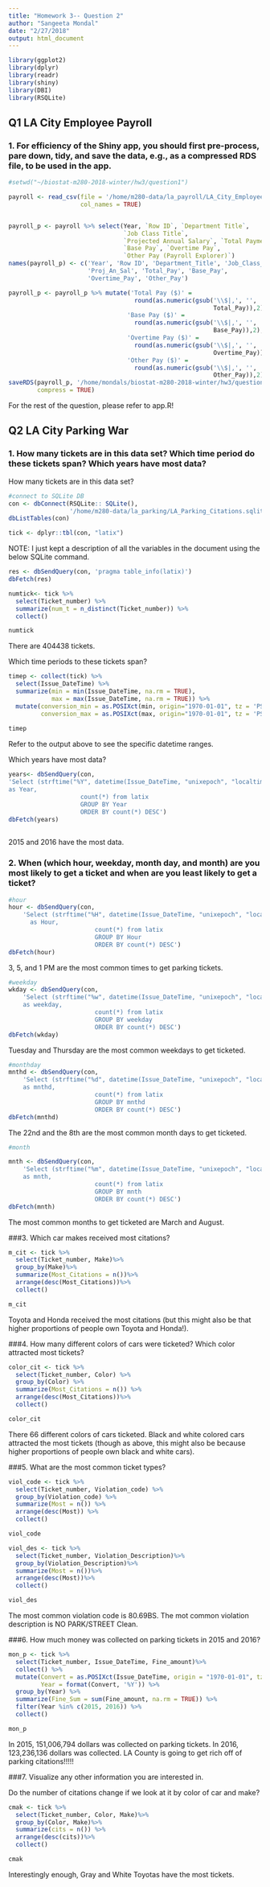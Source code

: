 ```yaml
---
title: "Homework 3-- Question 2"
author: "Sangeeta Mondal"
date: "2/27/2018"
output: html_document
---
```

```r
library(ggplot2)
library(dplyr)
library(readr)
library(shiny)
library(DBI)
library(RSQLite)
```

## Q1 LA City Employee Payroll
### 1. For efficiency of the Shiny app, you should first pre-process, pare down, tidy, and save the data, e.g., as a compressed RDS file, to be used in the app.

```r

#setwd("~/biostat-m280-2018-winter/hw3/question1")

payroll <- read_csv(file = '/home/m280-data/la_payroll/LA_City_Employee_Payroll.csv', 
                    col_names = TRUE)


payroll_p <- payroll %>% select(Year, `Row ID`, `Department Title`, 
                                `Job Class Title`, 
                                `Projected Annual Salary`, `Total Payments`, 
                                `Base Pay`, `Overtime Pay`, 
                                `Other Pay (Payroll Explorer)`)
names(payroll_p) <- c('Year', 'Row ID', 'Department_Title', 'Job_Class_Title' ,
                      'Proj_An_Sal', 'Total_Pay', 'Base_Pay', 
                      'Overtime_Pay', 'Other_Pay')

payroll_p <- payroll_p %>% mutate('Total Pay ($)' = 
                                   round(as.numeric(gsub('\\$|,', '', 
                                                         Total_Pay)),2),
                                 'Base Pay ($)' =  
                                   round(as.numeric(gsub('\\$|,', '',
                                                         Base_Pay)),2),
                                 'Overtime Pay ($)' = 
                                   round(as.numeric(gsub('\\$|,', '', 
                                                         Overtime_Pay)),2),
                                 'Other Pay ($)' = 
                                   round(as.numeric(gsub('\\$|,', '', 
                                                         Other_Pay)),2))
saveRDS(payroll_p, '/home/mondals/biostat-m280-2018-winter/hw3/question1/payroll_p.rds', 
        compress = TRUE)
```

For the rest of the question, please refer to app.R!

## Q2 LA City Parking War
### 1. How many tickets are in this data set? Which time period do these tickets span? Which years have most data?

How many tickets are in this data set?

```r
#connect to SQLite DB
con <- dbConnect(RSQLite:: SQLite(), 
                 '/home/m280-data/la_parking/LA_Parking_Citations.sqlite')
dbListTables(con)

tick <- dplyr::tbl(con, "latix")

```

NOTE: I just kept a description of all the variables in the document using the below SQLite command. 

```r
res <- dbSendQuery(con, 'pragma table_info(latix)')
dbFetch(res)
```


```r
numtick<- tick %>% 
  select(Ticket_number) %>%
  summarize(num_t = n_distinct(Ticket_number)) %>%
  collect()

numtick
```


There are 404438 tickets.

Which time periods to these tickets span?

```r
timep <- collect(tick) %>% 
  select(Issue_DateTime) %>%
  summarize(min = min(Issue_DateTime, na.rm = TRUE), 
            max = max(Issue_DateTime, na.rm = TRUE)) %>%
  mutate(conversion_min = as.POSIXct(min, origin="1970-01-01", tz = 'PST'),
         conversion_max = as.POSIXct(max, origin="1970-01-01", tz = 'PST')) 
 
timep

```

Refer to the output above to see the specific datetime ranges. 

Which years have most data?
```r
years<- dbSendQuery(con, 
'Select (strftime("%Y", datetime(Issue_DateTime, "unixepoch", "localtime"))) 
as Year, 
                    count(*) from latix 
                    GROUP BY Year
                    ORDER BY count(*) DESC')
dbFetch(years)
  
```

2015 and 2016 have the most data. 


### 2. When (which hour, weekday, month day, and month) are you most likely to get a ticket and when are you least likely to get a ticket?

```r
#hour
hour <- dbSendQuery(con, 
    'Select (strftime("%H", datetime(Issue_DateTime, "unixepoch", "localtime"))) 
      as Hour, 
                        count(*) from latix
                        GROUP BY Hour
                        ORDER BY count(*) DESC')
dbFetch(hour)
```

3, 5, and 1 PM are the most common times to get parking tickets. 

```r
#weekday
wkday <- dbSendQuery(con, 
    'Select (strftime("%w", datetime(Issue_DateTime, "unixepoch", "localtime"))) 
    as weekday, 
                        count(*) from latix
                        GROUP BY weekday
                        ORDER BY count(*) DESC')
dbFetch(wkday)
```

Tuesday and Thursday are the most common weekdays to get ticketed. 

```r
#monthday
mnthd <- dbSendQuery(con, 
    'Select (strftime("%d", datetime(Issue_DateTime, "unixepoch", "localtime"))) 
    as mnthd, 
                        count(*) from latix
                        GROUP BY mnthd
                        ORDER BY count(*) DESC')
dbFetch(mnthd)

```


The 22nd and the 8th are the most common month days to get ticketed. 

```r
#month

mnth <- dbSendQuery(con, 
    'Select (strftime("%m", datetime(Issue_DateTime, "unixepoch", "localtime"))) 
    as mnth, 
                        count(*) from latix
                        GROUP BY mnth
                        ORDER BY count(*) DESC')
dbFetch(mnth)
```

The most common months to get ticketed are March and August. 


###3. Which car makes received most citations?
```r
m_cit <- tick %>%
  select(Ticket_number, Make)%>%
  group_by(Make)%>%
  summarize(Most_Citations = n())%>%
  arrange(desc(Most_Citations))%>%
  collect()

m_cit
```

Toyota and Honda received the most citations (but this might also be that higher proportions of people own Toyota and Honda!). 

###4. How many different colors of cars were ticketed? Which color attracted most tickets?
```r
color_cit <- tick %>% 
  select(Ticket_number, Color) %>%
  group_by(Color) %>%
  summarize(Most_Citations = n()) %>%
  arrange(desc(Most_Citations))%>%
  collect()

color_cit
```

There 66 different colors of cars ticketed. Black and white colored cars attracted the most tickets (though as above, this might also be because higher proportions of people own black and white cars). 

###5. What are the most common ticket types?

```r
viol_code <- tick %>% 
  select(Ticket_number, Violation_code) %>%
  group_by(Violation_code) %>%
  summarize(Most = n()) %>%
  arrange(desc(Most)) %>%
  collect()

viol_code

```


```r
viol_des <- tick %>%
  select(Ticket_number, Violation_Description)%>%
  group_by(Violation_Description)%>%
  summarize(Most = n())%>%
  arrange(desc(Most))%>%
  collect()

viol_des
```

The most common violation code is 80.69BS. The mot common violation description is NO PARK/STREET Clean. 

###6. How much money was collected on parking tickets in 2015 and 2016?

```r
mon_p <- tick %>%
  select(Ticket_number, Issue_DateTime, Fine_amount)%>%
  collect() %>%
  mutate(Convert = as.POSIXct(Issue_DateTime, origin = "1970-01-01", tz = 'PST'),
         Year = format(Convert, '%Y')) %>%
  group_by(Year) %>%
  summarize(Fine_Sum = sum(Fine_amount, na.rm = TRUE)) %>%
  filter(Year %in% c(2015, 2016)) %>%
  collect()

mon_p

```



In 2015, 151,006,794 dollars was collected on parking tickets. In 2016, 123,236,136 dollars was collected. LA County is going to get rich off of parking citations!!!!!

###7. Visualize any other information you are interested in.

Do the number of citations change if we look at it by color of car and make?

```r
cmak <- tick %>%
  select(Ticket_number, Color, Make)%>%
  group_by(Color, Make)%>%
  summarize(cits = n()) %>%
  arrange(desc(cits))%>%
  collect()

cmak

```

Interestingly enough, Gray and White Toyotas have the most tickets. 